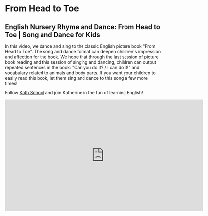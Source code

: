 # From Head to Toe

## English Nursery Rhyme and Dance: From Head to Toe | Song and Dance for Kids

In this video, we dance and sing to the classic English picture book "From Head to Toe". The song and dance format can deepen children's impression and affection for the book. We hope that through the last session of picture book reading and this session of singing and dancing, children can output repeated sentences in the book: "Can you do it? / I can do it!" and vocabulary related to animals and body parts. If you want your children to easily read this book, let them sing and dance to this song a few more times!

Follow [Kath School](https://space.bilibili.com/20797715) and join Katherine in the fun of learning English!

<iframe
  src="https://player.bilibili.com/player.html?bvid=BV1ec411E7s7&cid=1&page=1"
  scrolling="no"
  border="0"
  frameborder="no"
  framespacing="0"
  allowfullscreen="true"
  width="640"
  height="360"
></iframe>
